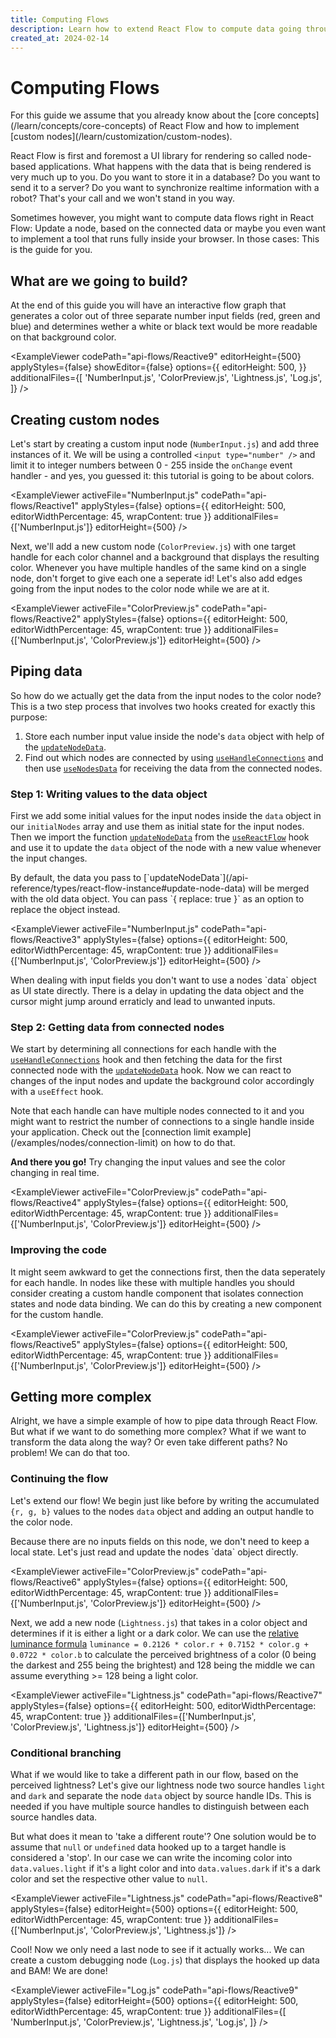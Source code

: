 ```yaml
---
title: Computing Flows
description: Learn how to extend React Flow to compute data going through flow graphs.
created_at: 2024-02-14
---
```


# Computing Flows


<Callout type="info">
  For this guide we assume that you already know about the [core
  concepts](/learn/concepts/core-concepts) of React Flow and how to implement
  [custom nodes](/learn/customization/custom-nodes).
</Callout>

React Flow is first and foremost a UI library for rendering so called node-based applications. What happens with the data that is being rendered is very much up to you. Do you want to store it in a database? Do you want to send it to a server? Do you want to synchronize realtime information with a robot? That's your call and we won't stand in you way.

Sometimes however, you might want to compute data flows right in React Flow: Update a node, based on the connected data or maybe you even want to implement a tool that runs fully inside your browser. In those cases: This is the guide for you.

## What are we going to build?

At the end of this guide you will have an interactive flow graph that generates a color out of three separate number input fields (red, green and blue) and determines wether a white or black text would be more readable on that background color.

<ExampleViewer
  codePath="api-flows/Reactive9"
  editorHeight={500}
  applyStyles={false}
  showEditor={false}
  options={{
    editorHeight: 500,
  }}
  additionalFiles={[
    'NumberInput.js',
    'ColorPreview.js',
    'Lightness.js',
    'Log.js',
  ]}
/>

## Creating custom nodes

Let's start by creating a custom input node (`NumberInput.js`) and add three instances of it. We will be using a controlled `<input type="number" />` and limit it to integer numbers between 0 - 255 inside the `onChange` event handler - and yes, you guessed it: this tutorial is going to be about colors.


<ExampleViewer
  activeFile="NumberInput.js"
  codePath="api-flows/Reactive1"
  applyStyles={false}
  options={{ editorHeight: 500, editorWidthPercentage: 45, wrapContent: true }}
  additionalFiles={['NumberInput.js']}
  editorHeight={500}
/>

Next, we'll add a new custom node (`ColorPreview.js`) with one target handle for each color channel and a background that displays the resulting color. Whenever you have multiple handles of the same kind on a single node, don't forget to give each one a seperate id! Let's also add edges going from the input nodes to the color node while we are at it.

<ExampleViewer
  activeFile="ColorPreview.js"
  codePath="api-flows/Reactive2"
  applyStyles={false}
  options={{ editorHeight: 500, editorWidthPercentage: 45, wrapContent: true }}
  additionalFiles={['NumberInput.js', 'ColorPreview.js']}
  editorHeight={500}
/>

## Piping data

So how do we actually get the data from the input nodes to the color node? This is a two step process that involves two hooks created for exactly this purpose:

1. Store each number input value inside the node's `data` object with help of the [`updateNodeData`](/api-reference/types/react-flow-instance#update-node-data).
2. Find out which nodes are connected by using [`useHandleConnections`](/api-reference/hooks/use-handle-connections) and then use [`useNodesData`](/api-reference/hooks/use-nodes-data) for receiving the data from the connected nodes.

### Step 1: Writing values to the data object

First we add some initial values for the input nodes inside the `data` object in our `initialNodes` array and use them as initial state for the input nodes.
Then we import the function [`updateNodeData`](/api-reference/types/react-flow-instance#update-node-data) from the [`useReactFlow`](/api-reference/hooks/use-react-flow) hook and use it to update the `data` object of the node with a new value whenever the input changes.

<Callout type="info">
By default, the data you pass to [`updateNodeData`](/api-reference/types/react-flow-instance#update-node-data) will be merged with the old data object. You can pass `{ replace: true }` as an option to replace the object instead.
</Callout>

<ExampleViewer
  activeFile="NumberInput.js"
  codePath="api-flows/Reactive3"
  applyStyles={false}
  options={{ editorHeight: 500, editorWidthPercentage: 45, wrapContent: true }}
  additionalFiles={['NumberInput.js', 'ColorPreview.js']}
  editorHeight={500}
/>

<Callout type="warning">
  When dealing with input fields you don't want to use a nodes `data` object as
  UI state directly. There is a delay in updating the data object and the cursor
  might jump around erraticly and lead to unwanted inputs.
</Callout>

### Step 2: Getting data from connected nodes

We start by determining all connections for each handle with the [`useHandleConnections`](/api-reference/hooks/use-handle-connections) hook and then fetching the data for the first connected node with the [`updateNodeData`](/api-reference/types/react-flow-instance#update-node-data) hook.
Now we can react to changes of the input nodes and update the background color accordingly with a `useEffect` hook.

<Callout type="info">
  Note that each handle can have multiple nodes connected to it and you might
  want to restrict the number of connections to a single handle inside your
  application. Check out the [connection limit
  example](/examples/nodes/connection-limit) on how to do that.
</Callout>

<b>And there you go!</b> Try changing the input values and see the color changing
in real time.

<ExampleViewer
  activeFile="ColorPreview.js"
  codePath="api-flows/Reactive4"
  applyStyles={false}
  options={{ editorHeight: 500, editorWidthPercentage: 45, wrapContent: true }}
  additionalFiles={['NumberInput.js', 'ColorPreview.js']}
  editorHeight={500}
/>

### Improving the code

It might seem awkward to get the connections first, then the data seperately for each handle. In nodes like these with multiple handles you should consider creating a custom handle component that isolates connection states and node data binding. We can do this by creating a new component for the custom handle.

<ExampleViewer
  activeFile="ColorPreview.js"
  codePath="api-flows/Reactive5"
  applyStyles={false}
  options={{ editorHeight: 500, editorWidthPercentage: 45, wrapContent: true }}
  additionalFiles={['NumberInput.js', 'ColorPreview.js']}
  editorHeight={500}
/>

## Getting more complex

Alright, we have a simple example of how to pipe data through React Flow. But what if we want to do something more complex? What if we want to transform the data along the way? Or even take different paths? No problem! We can do that too.

### Continuing the flow

Let's extend our flow! We begin just like before by writing the accumulated `{r, g, b}` values to the nodes `data` object and adding an output handle to the color node.

<Callout type="info">
  Because there are no inputs fields on this node, we don't need to keep a local
  state. Let's just read and update the nodes `data` object directly.
</Callout>

<ExampleViewer
  activeFile="ColorPreview.js"
  codePath="api-flows/Reactive6"
  applyStyles={false}
  options={{ editorHeight: 500, editorWidthPercentage: 45, wrapContent: true }}
  additionalFiles={['NumberInput.js', 'ColorPreview.js']}
  editorHeight={500}
/>

Next, we add a new node (`Lightness.js`) that takes in a color object and determines if it is either a light or a dark color. We can use the [relative luminance formula](https://en.wikipedia.org/wiki/Relative_luminance#Relative_luminance_and_%22gamma_encoded%22_colorspaces)
`luminance = 0.2126 * color.r + 0.7152 * color.g + 0.0722 * color.b`
to calculate the perceived brightness of a color (0 being the darkest and 255 being the brightest) and 128 being the middle we can assume everything >= 128 being a light color.

<ExampleViewer
  activeFile="Lightness.js"
  codePath="api-flows/Reactive7"
  applyStyles={false}
  options={{ editorHeight: 500, editorWidthPercentage: 45, wrapContent: true }}
  additionalFiles={['NumberInput.js', 'ColorPreview.js', 'Lightness.js']}
  editorHeight={500}
/>

### Conditional branching

What if we would like to take a different path in our flow, based on the perceived lightness? Let's give our lightness node two source handles `light` and `dark` and separate the node `data` object by source handle IDs. This is needed if you have multiple source handles to distinguish between each source handles data.

But what does it mean to 'take a different route'? One solution would be to assume that `null` or `undefined` data hooked up to a target handle is considered a 'stop'. In our case we can write the incoming color into `data.values.light` if it's a light color and into `data.values.dark` if it's a dark color and set the respective other value to `null`.

<ExampleViewer
  activeFile="Lightness.js"
  codePath="api-flows/Reactive8"
  applyStyles={false}
  editorHeight={500}
  options={{ editorHeight: 500, editorWidthPercentage: 45, wrapContent: true }}
  additionalFiles={['NumberInput.js', 'ColorPreview.js', 'Lightness.js']}
/>

Cool! Now we only need a last node to see if it actually works... We can create a custom debugging node (`Log.js`) that displays the hooked up data and BAM! We are done!

<ExampleViewer
  activeFile="Log.js"
  codePath="api-flows/Reactive9"
  applyStyles={false}
  editorHeight={500}
  options={{ editorHeight: 500, editorWidthPercentage: 45, wrapContent: true }}
  additionalFiles={[
    'NumberInput.js',
    'ColorPreview.js',
    'Lightness.js',
    'Log.js',
  ]}
/>
